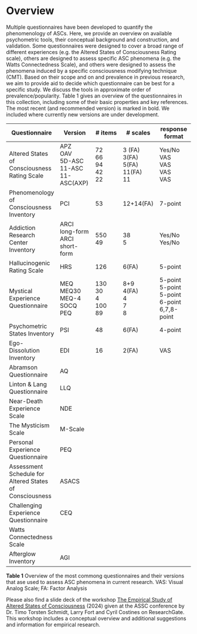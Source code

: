 
# Overview

Multiple questionnaires have been developed to quantify the phenomenology of ASCs. Here, we provide an overview on available psychometric tools, their conceptual background and construction, and validation. Some questionnaires were designed to cover a broad range of different experiences (e.g. the Altered States of Consciousness Rating scale), others are designed to assess specific ASC phenomena (e.g. the Watts Connectedness Scale), and others were designed to assess the phenomena induced by a specific consciousness modifying technique (CMT). Based on their scope and on and prevalence in previous research, we aim to provide aid to decide which questionnaire can be best for a specific study. We discuss the tools in approximate order of prevalence/popularity.
Table 1 gives an overview of the questionnaires in this collection, including some of their basic properties and key references. The most recent (and recommended version) is marked in bold. We included where currently new versions are under development. 

| Questionnaire  | Version | # items  | # scales | response format 
|-----------|-----------|-----------|-----------|-----------|
| Altered States of Consciousness Rating Scale  | APZ <br /> OAV <br /> 5D-ASC <br /> 11-ASC <br /> 11-ASC(AXP) | 72 <br /> 66 <br /> 94 <br /> 42 <br /> 22 | 3 (FA) <br /> 3(FA) <br /> 5(FA) <br /> 11(FA)<br /> 11  | Yes/No <br /> VAS <br /> VAS <br /> VAS <br /> VAS |
| Phenomenology of Consciousness Inventory | PCI | 53 | 12+14(FA)  | 7-point |
| Addiction Research Center Inventory | ARCI long-form <br /> ARCI short-form | 550 <br /> 49 | 38 <br /> 5 | Yes/No <br /> Yes/No |
| Hallucinogenic Rating Scale | HRS | 126 | 6(FA)  | 5-point |
| Mystical Experience Questionnaire | MEQ <br />  MEQ30 <br /> MEQ-4 <br /> SOCQ <br /> PEQ | 130 <br /> 30 <br />  4 <br /> 100 <br /> 89 | 8+9  <br />  4(FA) <br /> 4 <br />7 <br /> 8 | 5-point <br /> 5-point <br /> 5-point <br /> 6-point <br /> 6,7,8-point|
| Psychometric States Inventory | PSI | 48 | 6(FA)  | 4-point |
| Ego-Dissolution Inventory | EDI | 16 | 2(FA)  | VAS |
| Abramson Questionnaire  | AQ |  |  |  |
| Linton & Lang Questionnaire | LLQ |  |  |  |
| Near-Death Experience Scale | NDE |  |  |  |
| The Mysticism Scale | M-Scale |  |  |  |
| Personal Experience Questionnaire | PEQ |  |  |  |
| Assessment Schedule for Altered States of Consciousness | ASACS |  |  |  |
| Challenging Experience Questionnaire | CEQ |  |  |  |
| Watts Connectedness Scale |  |  |  |  |
| Afterglow Inventory | AGI |  |  |  |

__Table 1__ Overview of the most commong questionnaires and their versions that ase used to assess ASC phenomena in current research. VAS: Visual Analog Scale; FA: Factor Analysis

Please also find a slide deck of the workshop [The Empirical Study of Altered States of Consciousness](https://www.researchgate.net/publication/382366098_The_Empirical_Study_of_Altered_States_of_Consciousness_ASSC_Tutorial) (2024) given at the ASSC conference by Dr. Timo Torsten Schmidt, Larry Fort and Cyril Costines on ResearchGate. This workshop includes a conceptual overview and additional suggestions and information for empirical research. 
